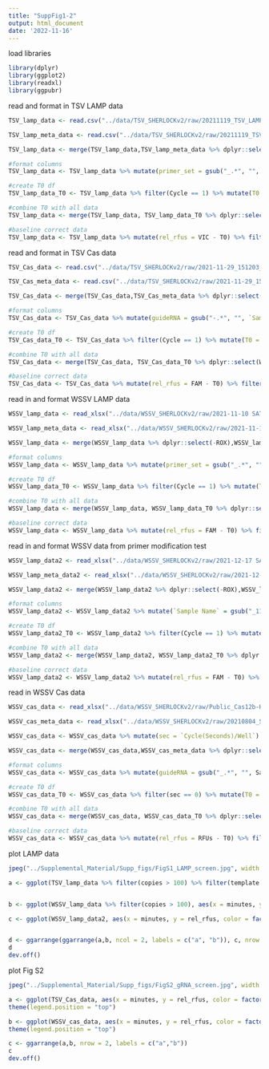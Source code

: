 ```yaml
---
title: "SuppFig1-2"
output: html_document
date: '2022-11-16'
---
```


load libraries
```r
library(dplyr)
library(ggplot2)
library(readxl)
library(ggpubr)

```


read and format in TSV LAMP data
```r
TSV_lamp_data <- read.csv("../data/TSV_SHERLOCKv2/raw/20211119_TSV_LAMP_Speed_Test_qPCR.txt", sep = "\t", skip = 15405, nrows = 12384, header = T, check.names = F)

TSV_lamp_meta_data <- read.csv("../data/TSV_SHERLOCKv2/raw/20211119_TSV_LAMP_Speed_Test_qPCR.txt", sep = "\t", skip = 33, nrows = 96, header = T, check.names = F)

TSV_lamp_data <- merge(TSV_lamp_data,TSV_lamp_meta_data %>% dplyr::select(Well, `Sample Name`) %>% filter(grepl("[1-9]|[A-z]",`Sample Name`)))

#format columns
TSV_lamp_data <- TSV_lamp_data %>% mutate(primer_set = gsub("_.*", "", `Sample Name`)) %>% mutate(copies = gsub("_[A-z].*","", `Sample Name` )) %>% mutate(copies = gsub(".*_","", copies)) %>% mutate(copies = as.numeric(gsub("1M", 1000000, copies)))%>%mutate(template = gsub(".*_", "", `Sample Name`)) %>% mutate(minutes = Cycle * 2) %>% mutate(VIC = as.numeric(gsub(",", "", VIC))) %>% dplyr::select(-ROX)

#create T0 df
TSV_lamp_data_T0 <- TSV_lamp_data %>% filter(Cycle == 1) %>% mutate(T0 = VIC)

#combine T0 with all data
TSV_lamp_data <- merge(TSV_lamp_data, TSV_lamp_data_T0 %>% dplyr::select(Well, T0))

#baseline correct data
TSV_lamp_data <- TSV_lamp_data %>% mutate(rel_rfus = VIC - T0) %>% filter(minutes <= 60)

```


read and format in TSV Cas data
```r
TSV_Cas_data <- read.csv("../data/TSV_SHERLOCKv2/raw/2021-11-29_151203_QuantStudio_12K_Flex_export.txt", sep = "\t", skip = 7951, nrows = 2880, header = T, check.names = F)

TSV_Cas_meta_data <- read.csv("../data/TSV_SHERLOCKv2/raw/2021-11-29_151203_QuantStudio_12K_Flex_export.txt", sep = "\t", skip = 37, nrows = 162, header = T, check.names = F)

TSV_Cas_data <- merge(TSV_Cas_data,TSV_Cas_meta_data %>% dplyr::select(Well, `Sample Name`) %>% filter(grepl("[1-9]|[A-z]",`Sample Name`)))

#format columns
TSV_Cas_data <- TSV_Cas_data %>% mutate(guideRNA = gsub("-.*", "", `Sample Name`)) %>% mutate(`Sample Name` = gsub("NTC", 0, `Sample Name`)) %>% mutate(copies = gsub(".*-","", `Sample Name` )) %>% mutate(copies = gsub(".*_","", copies)) %>% mutate(copies = as.numeric(gsub("1M", 1000000, copies)))%>% mutate(minutes = Cycle * 2) %>% mutate(FAM = as.numeric(gsub(",", "", FAM))) %>% dplyr::select(-ROX)

#create T0 df
TSV_Cas_data_T0 <- TSV_Cas_data %>% filter(Cycle == 1) %>% mutate(T0 = FAM)

#combine T0 with all data
TSV_Cas_data <- merge(TSV_Cas_data, TSV_Cas_data_T0 %>% dplyr::select(Well, T0))

#baseline correct data
TSV_Cas_data <- TSV_Cas_data %>% mutate(rel_rfus = FAM - T0) %>% filter(minutes <= 60)

```




read in and format WSSV LAMP data
```r
WSSV_lamp_data <- read_xlsx("../data/WSSV_SHERLOCKv2/raw/2021-11-10 SAT LAMP primer screen_Multicomponent Data_QuantStudio 12K Flex_export.xlsx", skip = 29)

WSSV_lamp_meta_data <- read_xlsx("../data/WSSV_SHERLOCKv2/raw/2021-11-10 SAT LAMP primer screen_Sample Setup_QuantStudio 12K Flex_export.xlsx", skip = 29)

WSSV_lamp_data <- merge(WSSV_lamp_data %>% dplyr::select(-ROX),WSSV_lamp_meta_data %>% dplyr::select(Well, `Sample Name`) %>% filter(grepl("[1-9]|[A-z]",`Sample Name`)))

#format columns
WSSV_lamp_data <- WSSV_lamp_data %>% mutate(primer_set = gsub("_.*", "", `Sample Name`)) %>% mutate(copies = gsub(".*_","", `Sample Name` )) %>% mutate(copies = as.numeric(gsub("1e6", 1000000, copies))) %>% mutate(minutes = Cycle * 2) 

#create T0 df
WSSV_lamp_data_T0 <- WSSV_lamp_data %>% filter(Cycle == 1) %>% mutate(T0 = FAM)

#combine T0 with all data
WSSV_lamp_data <- merge(WSSV_lamp_data, WSSV_lamp_data_T0 %>% dplyr::select(Well, T0))

#baseline correct data
WSSV_lamp_data <- WSSV_lamp_data %>% mutate(rel_rfus = FAM - T0) %>% filter(minutes <= 60)
```

read in and format WSSV data from primer modification test
```r
WSSV_lamp_data2 <- read_xlsx("../data/WSSV_SHERLOCKv2/raw/2021-12-17 SAT LAMP primer screen_Multicomponent Data_QuantStudio 12K Flex_export.xlsx", skip = 29)

WSSV_lamp_meta_data2 <- read_xlsx("../data/WSSV_SHERLOCKv2/raw/2021-12-17 SAT LAMP primer screen_Sample Setup_QuantStudio 12K Flex_export.xlsx", skip = 29)

WSSV_lamp_data2 <- merge(WSSV_lamp_data2 %>% dplyr::select(-ROX),WSSV_lamp_meta_data2 %>% dplyr::select(Well, `Sample Name`) %>% filter(grepl("[1-9]|[A-z]",`Sample Name`)))

#format columns
WSSV_lamp_data2 <- WSSV_lamp_data2 %>% mutate(`Sample Name` = gsub("_110t", "-110t", `Sample Name`)) %>% mutate(primer_set = gsub(".*_", "", `Sample Name`)) %>% mutate(copies = gsub("_.*","", `Sample Name` )) %>% mutate(copies = gsub("1e4", 10000, copies)) %>%mutate(copies = gsub("1e3", 1000, copies)) %>%mutate(copies = gsub("1e2", 100, copies)) %>% mutate(copies = as.numeric(copies)) %>% mutate(minutes = Cycle * 2) 

#create T0 df
WSSV_lamp_data2_T0 <- WSSV_lamp_data2 %>% filter(Cycle == 1) %>% mutate(T0 = FAM)

#combine T0 with all data
WSSV_lamp_data2 <- merge(WSSV_lamp_data2, WSSV_lamp_data2_T0 %>% dplyr::select(Well, T0))

#baseline correct data
WSSV_lamp_data2 <- WSSV_lamp_data2 %>% mutate(rel_rfus = FAM - T0) %>% filter(minutes <= 60)


```

read in WSSV Cas data
```r
WSSV_cas_data <- read_xlsx("../data/WSSV_SHERLOCKv2/raw/Public_Cas12b-HEX8_4_2021 4_16_10 PM_8_4_2021 3_14_29 PM.xlsx",skip = 62)

WSSV_cas_meta_data <- read_xlsx("../data/WSSV_SHERLOCKv2/raw/20210804_SHERLOCK_meta_data.xlsx")

WSSV_cas_data <- WSSV_cas_data %>% mutate(sec = `Cycle(Seconds)/Well`) %>% pivot_longer(names_to= "Well", values_to = "RFUs", 4:ncol(WSSV_cas_data)) %>% filter(!is.na(RFUs)) %>% dplyr::select(sec,Well, RFUs) %>% mutate(minutes = sec/60)

WSSV_cas_data <- merge(WSSV_cas_data,WSSV_cas_meta_data %>% dplyr::select(Well, Sample)) 

#format columns
WSSV_cas_data <- WSSV_cas_data %>% mutate(guideRNA = gsub("_.*", "", Sample), copies = gsub(".*_","", Sample)) %>% filter(grepl("PF|2e8", copies))%>% mutate(copies = gsub("PFSh",0, copies)) %>% mutate(copies = as.numeric(gsub("2e8", 400000000,copies)))

#create T0 df
WSSV_cas_data_T0 <- WSSV_cas_data %>% filter(sec == 0) %>% mutate(T0 = RFUs)

#combine T0 with all data
WSSV_cas_data <- merge(WSSV_cas_data, WSSV_cas_data_T0 %>% dplyr::select(Well, T0))

#baseline correct data
WSSV_cas_data <- WSSV_cas_data %>% mutate(rel_rfus = RFUs - T0) %>% filter(minutes <= 60)
```



plot LAMP data
```r
jpeg("../Supplemental_Material/Supp_figs/FigS1_LAMP_screen.jpg", width = 10, height = 5, units = "in", res = 300)

a <- ggplot(TSV_lamp_data %>% filter(copies > 100) %>% filter(template == "gB"), aes(x = minutes, y = rel_rfus, color = primer_set, group= Well))+ geom_point(size = 0.8) + geom_line() + theme_bw() + labs(y = "relative RFUs", x = "minutes", color = "TSV primer set")


b <- ggplot(WSSV_lamp_data %>% filter(copies > 100), aes(x = minutes, y = rel_rfus, color = primer_set, group= Well))+ geom_point(size = 0.8) + geom_line() + theme_bw() + labs(y = "relative RFUs", x = "minutes", color = "WSSV primer set")

c <- ggplot(WSSV_lamp_data2, aes(x = minutes, y = rel_rfus, color = factor(copies), group= Well))+ geom_point(size = 0.8) + geom_line() + theme_bw() + labs(y = "relative RFUs", x = "minutes", color = "WSSV copies") + facet_wrap(~primer_set, ncol = 4)


d <- ggarrange(ggarrange(a,b, ncol = 2, labels = c("a", "b")), c, nrow = 2, labels = c(NA,"c"))
d
dev.off()
```




plot Fig S2
```r
jpeg("../Supplemental_Material/Supp_figs/FigS2_gRNA_screen.jpg", width = 8, height = 10, units = "in", res = 300)

a <- ggplot(TSV_Cas_data, aes(x = minutes, y = rel_rfus, color = factor(copies), group= Well))+ geom_point(size = 0.8) + geom_line() + theme_bw() + labs(y = "relative RFUs", x = "minutes", color = "TSV copies") + facet_wrap(~guideRNA) + scale_color_manual(values = c("gray60", "black")) + 
theme(legend.position = "top")

b <- ggplot(WSSV_cas_data, aes(x = minutes, y = rel_rfus, color = factor(copies), group= Well))+ geom_point(size = 0.8) + geom_line() + theme_bw() + labs(y = "relative RFUs", x = "minutes", color = "WSSV copies") + facet_wrap(~guideRNA) + scale_color_manual(values = c("gray60", "black"))+ 
theme(legend.position = "top")

c <- ggarrange(a,b, nrow = 2, labels = c("a","b"))
c
dev.off()

```